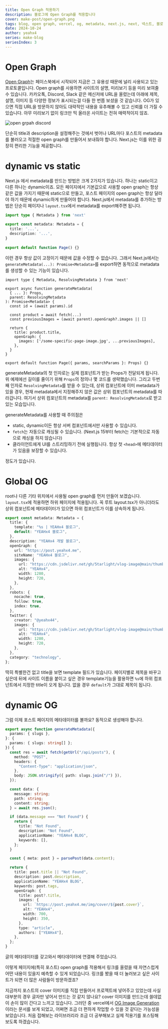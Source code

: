 ```yaml
---
title: Open Graph 적용하기
description: 블로그에 Open Graph를 적용합니다
cover: make-post/open-graph.png
tags: blog, open graph, vercel, og, metadata, next.js, next, 넥스트, 블로그
date: 2024-10-24
author: yeahx4
series: make-blog
seriesIndex: 3
---
```


# Open Graph

[Open Graph](https://ogp.me/)는 페이스북에서 시작되어 지금은 그 유용성 때문에
널리 사용되고 있는 프로토콜입니다. Open graph를 사용하면 사이트의 설명, 미리보기 등을
미리 보여줄 수 있습니다. 카카오톡, Discord, Slack 같은 메신저에 URL을 올렸는데
아래에 제목, 설명, 이미지 등 다양한 정보가 표시되는걸 다들 한 번쯤 보셨을 것 같습니다.
OG가 있으면 직접 URL을 방문하지 않아도 대략적인 내용을 유추해볼 수 있고 신뢰를 더 가질
수 있습니다. 아무 미리보기 없이 링크만 띡 올라온 사이트는 전혀 매력적이지 않죠.

![open grpah discord](/img/make-blog/open-graph/og-discord.png)

단순히 title과 description을 설정해주는 것에서 벗어나 URL마다 포스트의 metadata를
불러오고 적절한 open graph를 만들어서 보내줘야 합니다. Next.js는 이를 위한 굉장히
편리한 기능을 제공합니다.

# dynamic vs static

Next.js 에서 metadata를 만드는 방법은 크게 2가지가 있습니다. 하나는 static이고
다른 하나는 dynamic이죠. 모든 페이지에서 기본값으로 사용할 open graph는 항상 같은
값을 가지기 때문에 static으로 만들고, 포스트 페이지의 open graph는 항상 달라야 하기
때문에 dynamic하게 만들어야 합니다. Next.js에서 metadata를 추가하는 방법은 단순히
페이지나 `layout.tsx`에서 metadata를 export해주면 됩니다.

```ts
import type { Metadata } from 'next'
 
export const metadata: Metadata = {
  title: '...',
  description: '...',
}
 
export default function Page() {}
```

이런 경우 항상 값이 고정이기 때문에 값을 수정할 수 없습니다. 그래서 Next.js에서는
`generateMetadata(...): Promise<Metadata>`를 export하면 동적으로
metadata를 생성할 수 있는 기능이 있습니다.

```tsx
import type { Metadata, ResolvingMetadata } from 'next'
 
export async function generateMetadata(
  { ... }: Props,
  parent: ResolvingMetadata
): Promise<Metadata> {
  const id = (await params).id
 
  const product = await fetch(...)
  const previousImages = (await parent).openGraph?.images || []
 
  return {
    title: product.title,
    openGraph: {
      images: ['/some-specific-page-image.jpg', ...previousImages],
    },
  }
}
 
export default function Page({ params, searchParams }: Props) {}
```

generateMetadata의 첫 인자로는 실제 컴포넌트가 받는 Props가 전달되게 됩니다.
위 예제에선 길이를 줄이기 위해 `Props`의 정의나 몇 코드를 생략했습니다. 그리고 두번째
인자로 `ResolvingMetadata`를 받을 수 있는데, 상위 컴포넌트에 이미 metadata가 있을
경우, 현재 metadata에서 지정해주지 않은 값은 상위 컴포넌트의 metadata를 따라갑니다.
여기서 상위 컴포넌트의 metadata를 `parent: ResolvingMetadata`로 받고 있는 모습입니다.

generateMetadata를 사용할 때 주의점은

- static, dynamic이든 항상 서버 컴포넌트에서만 사용할 수 있습니다.
- `fetch`는 자동으로 캐싱될 수 있습니다. (Next.js 15부터 fetch는 기본적으로 
  자동으로 캐싱을 하지 않습니다)
- 클라이언트에게 UI를 스트리밍하기 전에 실행됩니다. 항상 첫 `<head>`에 메타데이터가
  있음을 보장할 수 있습니다.

정도가 있습니다.

# Global OG

root나 다른 기타 위치에서 사용될 open graph를 먼저 만들어 보겠습니다. `layout.tsx`에
적용하면 하위 페이지에 적용됩니다. 꼭 루트 layout.tsx가 아니더라도 상위 컴포넌트에
메타데이터가 있으면 하위 컴포넌트가 이를 상속하게 됩니다.

```ts
export const metadata: Metadata = {
  title: {
    template: "%s | YEAHx4 블로그",
    default: "YEAHx4 블로그",
  },
  description: "YEAHx4 개발 블로그",
  openGraph: {
    url: "https://post.yeahx4.me",
    siteName: "YEAHx4 블로그",
    images: {
      url: "https://cdn.jsdelivr.net/gh/5tarlight/vlog-image@main/thumbnail/yeahx4bg.png",
      alt: "YEAHx4",
      width: 1280,
      height: 720,
    },
  },
  robots: {
    nocache: true,
    follow: true,
    index: true,
  },
  twitter: {
    creator: "@yeahx44",
    images: {
      url: "https://cdn.jsdelivr.net/gh/5tarlight/vlog-image@main/thumbnail/yeahx4bg.png",
      alt: "YEAHx4",
      width: 1280,
      height: 720,
    },
  },
  category: "technology",
};
```

딱히 특별한건 없고 title을 보면 template 필드가 있습니다. 페이지별로 제목을 바꾸고 싶은데
뒤에 사이트 이름을 붙이고 싶은 경우 template기능을 활용하면 `%s`에 하위 컴포넌트에서
지정한 title이 오게 됩니다. 없을 경우 `default`가 그대로 제목이 됩니다.

# dynamic OG

그럼 이제 포스트 페이지의 메타데이터를 볼까요? 동적으로 생성해야 합니다.

```ts
export async function generateMetadata({
  params: { slugs },
}: {
  params: { slugs: string[] };
}) {
  const res = await fetch(getUrl("/api/posts"), {
    method: "POST",
    headers: {
      "Content-Type": "application/json",
    },
    body: JSON.stringify({ path: slugs.join("/") }),
  });

  const data: {
    message: string;
    path: string;
    content: string;
  } = await res.json();

  if (data.message === "Not Found") {
    return {
      title: "Not Found",
      description: "Not Found",
      applicationName: "YEAHx4 BLOG",
      keywords: [],
    };
  }

  const { meta: post } = parsePost(data.content);

  return {
    title: post.title || "Not Found",
    description: post.description,
    applicationName: "YEAHx4 BLOG",
    keywords: post.tags,
    openGraph: {
      title: post?.title,
      images: {
        url: `https://post.yeahx4.me/img/cover/${post.cover}`,
        alt: "YEAHx4",
        width: 700,
        height: 350,
      },
      type: "article",
      authors: ["YEAHx4"],
    },
  };
}
```

글의 메타데이터를 갖고와서 메타데이터에 연결해 주었습니다.

이렇게 페이지에(특히 포스트) open graph를 적용해서 링크를 올렸을 때 자연스럽게 어떤
내용이 있을지 예측할 수 있게 되었습니다. 링크를 봤을 때 더 눌러보고 싶은 사이트가 되면
더 많은 사람들이 방문하겠죠?

지금까지 포스트의 cover 이미지를 직접 만들어서 프로젝트에 넣어주고 있었는데 사실
대부분의 경우 글자만 넣어서 만드는 것 같지 않나요? cover 이미지를 만드는데 쓸데없이 손이
많이 간다고 느끼고 있습니다. 그러던 중 vercel에서
[OG Image Generation](https://vercel.com/docs/functions/og-image-generation)이라는
문서를 보게 되었고, 어쩌면 조금 더 편하게 작업할 수 있을 것 같다는 가능성을 보았습니다.
처음 접해보는 라이브러리라 조금 더 공부해보고 실제 적용기를 포스팅해 보도록 하겠습니다.
